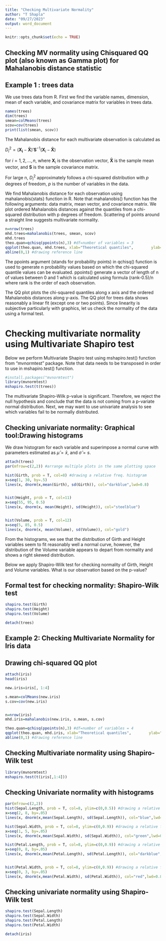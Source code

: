 ---
title: "Checking Multivariate Normality"
author: "T Shapla"
date: "09/27/2023"
output: word_document
---

```{r setup, include=FALSE}
knitr::opts_chunk$set(echo = TRUE)
```

## Checking MV normality using Chisquared QQ plot (also known as Gamma plot) for Mahalanobis distance statistic

## Example 1 : trees data

We use trees data from R. First we find the variable names, dimension, mean of each variable, and covariance matrix for variables in trees data. 

```{r echo=TRUE, comment=""}
names(trees)
dim(trees)
smean=colMeans(trees) 
scov=cov(trees)
print(list(smean, scov))
```
The Mahalanobis distance for each multivariate observation is calculated as 

$D_i^2=(\mathbf {X_i}-\mathbf \bar X)'\mathbf S^{-1}(\mathbf X_i-\mathbf \bar X)$

for $i=1,2,...,n$, where $\mathbf X_{i}$ is the observation vector, $\mathbf {\bar X}$ is the sample mean vector, and $\mathbf S$ is the sample covariance matrix. 

For large n, $D_i^2$ approximately follows a chi-squared distribution with $p$ degrees of freedom, $p$ is the number of variables in the data. 



We find Mahalanobis distance for each observation using mahalanobis{stats} function in R. Note that mahalanobis() function has the following arguments: data matrix, mean vector, and covariance matrix. We plot ordered Mahalanobis distances against the quantiles from a chi-squared distribution with p degrees of freedom. Scattering of points around a straight line suggests multivariate normality. 



```{r comment=""}
n=nrow(trees)
mhd.trees=mahalanobis(trees, smean, scov)
mhd.trees
theo.quan=qchisq(ppoints(n),3) #df=number of variables = 3
qqplot(theo.quan, mhd.trees, xlab="Theoretical quantiles",        ylab="Mahalanobis distances", pch=16, col=3, main="QQ plot for trees data")
abline(0,1) #drawing reference line
```

The ppoints argument (stands for probability points) in qchisq() function is used to generate n probability values based on which the chi-squared quantile values can be evaluated. ppoints() generate a vector of length of n of values between 0 and 1 which is calculated using formula (rank-0.5)/n where rank is the order of each observation. 

The QQ plot plots the chi-squared quantiles along x axis and the ordered Mahalanobis distances along y-axis. The QQ plot for trees data shows reasonably a linear fit (except one or two points). Since linearity is subjective particularly with graphics, let us check the normality of the data using a formal test.

# Checking multivariate normality using Multivariate Shapiro test

Below we perform Multivariate Shapiro test using mshapiro.test() function from "mvnormtest" package. Note that data needs to be transposed in order to use in mshapiro.test() function. 

```{r echo=T, comment=""}
#install.packages("mvnormtest")
library(mvnormtest)
mshapiro.test(t(trees))
```
The multivariate Shapiro-Wilk p-value is significant. Therefore, we reject the null hypothesis and conclude that the data is not coming from a p-variate normal distribution. Next, we may want to use univariate analysis to see which variables fail to be normally distributed. 

## Checking univariate normality: Graphical tool:Drawing histograms

We draw histogram for each variable and superimpose a normal curve with parameters estimated as $\hat \mu=\bar x$, and $\hat \sigma=s$.



```{r echo=T, comment=""}
attach(trees)
par(mfrow=c(2,2)) #arrange multiple plots in the same plotting space

hist(Girth, prob = T, col=8) #drawing a relative freq. histogram
x=seq(1, 30, by=.5)
lines(x, dnorm(x,mean(Girth), sd(Girth)), col="darkblue",lwd=0.8)


hist(Height, prob = T, col=11)
x=seq(55, 95, 0.5)
lines(x, dnorm(x, mean(Height), sd(Height)), col="steelblue")


hist(Volume, prob = T, col=12)
x=seq(5, 85, 0.5)
lines(x, dnorm(x, mean(Volume), sd(Volume)), col="gold")
```

From the histograms, we see that the distribution of Girth and Height variables seem to fit reasonably well a normal curve, however, the distribution of the Volume variable appears to depart from normality and shows a right skewed distribution. 

Below we apply Shapiro-Wilk test for checking normality of Girth, Height and Volume variables. What is our observation based on the p-value? 

## Formal test for checking normality: Shapiro-Wilk test 

```{r echo=T, comment=""}
shapiro.test(Girth)
shapiro.test(Height)
shapiro.test(Volume)

detach(trees)
```

## Example 2: Checking Multivariate Normality for Iris data

## Drawing chi-squared QQ plot

```{r comment=""}
attach(iris)
head(iris)

new.iris=iris[, 1:4]

s.mean=colMeans(new.iris)
s.cov=cov(new.iris)


n=nrow(iris)
mhd.iris=mahalanobis(new.iris, s.mean, s.cov)

theo.quan=qchisq(ppoints(n),3) #df=number of variables = 4
qqplot(theo.quan, mhd.iris, xlab="Theoretical quantiles",        ylab="Mahalanobis distances", pch=16, col=3, main="QQ plot for iris data")
abline(0,1) #drawing reference line
```

## Checking Multivariate normality using Shapiro-Wilk test


```{r comment=""}
library(mvnormtest)
mshapiro.test(t(iris[,1:4]))
```


## Checking Univariate normality with histograms

```{r}
par(mfrow=c(2,2))
hist(Sepal.Length, prob = T, col=8, ylim=c(0,0.5)) #drawing a relative freq. histogram
x=seq(2, 8, by=.05)
lines(x, dnorm(x,mean(Sepal.Length), sd(Sepal.Length)), col="blue",lwd=0.8)

hist(Sepal.Width, prob = T, col=8, ylim=c(0,0.9)) #drawing a relative freq. histogram
x=seq(1, 5, by=.05)
lines(x, dnorm(x,mean(Sepal.Width), sd(Sepal.Width)), col="green",lwd=0.8)

hist(Petal.Length, prob = T, col=8, ylim=c(0,0.9)) #drawing a relative freq. histogram
x=seq(0, 8, by=.05)
lines(x, dnorm(x,mean(Petal.Length), sd(Petal.Length)), col="darkblue",lwd=0.8)


hist(Petal.Width, prob = T, col=8, ylim=c(0,0.9)) #drawing a relative freq. histogram
x=seq(0, 3, by=.05)
lines(x, dnorm(x,mean(Petal.Width), sd(Petal.Width)), col="red",lwd=0.8)
```

## Checking univariate normality using Shapiro-Wilk test

```{r comment=""}
shapiro.test(Sepal.Length)
shapiro.test(Sepal.Width)
shapiro.test(Petal.Length)
shapiro.test(Petal.Width)

detach(iris)
```


